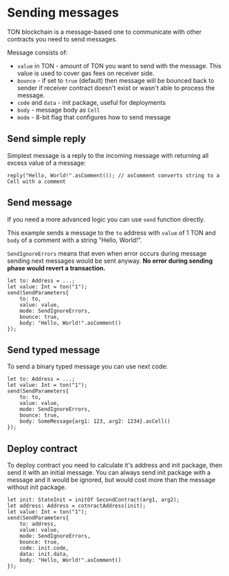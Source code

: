 # Sending messages

TON blockchain is a message-based one to communicate with other contracts you need to send messages. 

Message consists of:
* `value` in TON - amount of TON you want to send with the message. This value is used to cover gas fees on receiver side.
* `bounce` - if set to `true` (default) then message will be bounced back to sender if receiver contract doesn't exist or wasn't able to process the message.
* `code` and `data` - init package, useful for deployments
* `body` - message body as `Cell`
* `mode` - 8-bit flag that configures how to send message

## Send simple reply

Simplest message is a reply to the incoming message with returning all excess value of a message:

```tact
reply("Hello, World!".asComment()); // asComment converts string to a Cell with a comment
```

## Send message

If you need a more advanced logic you can use `send` function directly.

This example sends a message to the `to` address with `value` of 1 TON and `body` of a comment with a string "Hello, World!".

`SendIgnoreErrors` means that even when error occurs during message sending next messages would be sent anyway. **No error during sending phase would revert a transaction.**

```tact
let to: Address = ...;
let value: Int = ton("1");
send(SendParameters{
    to: to,
    value: value, 
    mode: SendIgnoreErrors, 
    bounce: true, 
    body: "Hello, World!".asComment()
});
```

## Send typed message

To send a binary typed message you can use next code:

```tact
let to: Address = ...;
let value: Int = ton("1");
send(SendParameters{
    to: to,
    value: value, 
    mode: SendIgnoreErrors, 
    bounce: true, 
    body: SomeMessage{arg1: 123, arg2: 1234}.asCell()
});
```

## Deploy contract

To deploy contract you need to calculate it's address and init package, then send it with an initial message. You can always send init package with a message and it would be ignored, but would cost more than the message without init package.

```tact
let init: StateInit = initOf SecondContract(arg1, arg2);
let address: Address = cotnractAddress(init);
let value: Int = ton("1");
send(SendParameters{
    to: address,
    value: value, 
    mode: SendIgnoreErrors, 
    bounce: true, 
    code: init.code,
    data: init.data,
    body: "Hello, World!".asComment()
});
```